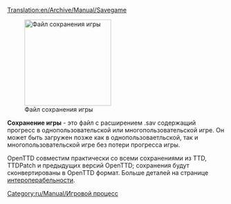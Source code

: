 [[Translation:en/Archive/Manual/Savegame]]

[[File:en/Archive/Manual/Savecode.png|200px|thumb|right|Файл сохранения игры]]

'''Сохранение игры''' - это файл с расширением .sav содержащий прогресс в однопользовательской или многопользовательской игре.
Он может быть загружен позже как в однопользоваетльской, так и многопользовательской игре без потери прогресса игры.

OpenTTD совместим практически со всеми сохранениями из TTD, TTDPatch и предыдущих версий OpenTTD; сохранения будут сконвертированы в OpenTTD формат. Больше деталей на странице [[en/Manual/Interoperability|интероперабельности]].


[[Category:ru/Manual/Игровой процесс]]